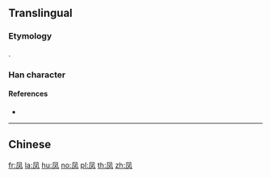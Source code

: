 {{also|鳳}}
==Translingual==
{{stroke order|type=animate}}

===Etymology===
{{Han simp|鳳|f=𩾏|t=又}}.

===Han character===
{{Han char|rn=16|rad=几|as=02|sn=4|four=|canj=HNE|ids=⿵𠘨又}}

====References====
* {{Han ref|kx=0134.031|dkj=01743|dj=0299.130|hdz=10276.070|uh=51E4|ud=20964}}

----

==Chinese==
{{zh-see|鳳}}

[[fr:凤]]
[[la:凤]]
[[hu:凤]]
[[no:凤]]
[[pl:凤]]
[[th:凤]]
[[zh:凤]]